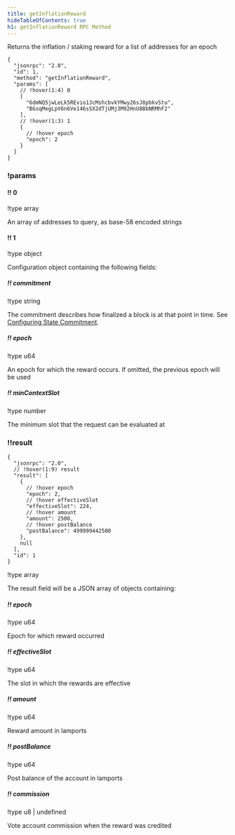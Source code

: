 ```yaml
---
title: getInflationReward
hideTableOfContents: true
h1: getInflationReward RPC Method
---
```


Returns the inflation / staking reward for a list of addresses for an epoch

<HTTPMethod>

```jsonc !!request
{
  "jsonrpc": "2.0",
  "id": 1,
  "method": "getInflationReward",
  "params": [
    // !hover(1:4) 0
    [
      "6dmNQ5jwLeLk5REvio1JcMshcbvkYMwy26sJ8pbkvStu",
      "BGsqMegLpV6n6Ve146sSX2dTjUMj3M92HnU8BbNRMhF2"
    ],
    // !hover(1:3) 1
    {
      // !hover epoch
      "epoch": 2
    }
  ]
}
```

### !params

#### !! 0

!type array

An array of addresses to query, as base-58 encoded strings

#### !! 1

!type object

Configuration object containing the following fields:

##### !! commitment

!type string

The commitment describes how finalized a block is at that point in time. See
[Configuring State Commitment](/docs/rpc#configuring-state-commitment).

##### !! epoch

!type u64

An epoch for which the reward occurs. If omitted, the previous epoch will be
used

##### !! minContextSlot

!type number

The minimum slot that the request can be evaluated at

### !!result

```jsonc !response
{
  "jsonrpc": "2.0",
  // !hover(1:9) result
  "result": [
    {
      // !hover epoch
      "epoch": 2,
      // !hover effectiveSlot
      "effectiveSlot": 224,
      // !hover amount
      "amount": 2500,
      // !hover postBalance
      "postBalance": 499999442500
    },
    null
  ],
  "id": 1
}
```

!type array

The result field will be a JSON array of objects containing:

##### !! epoch

!type u64

Epoch for which reward occurred

##### !! effectiveSlot

!type u64

The slot in which the rewards are effective

##### !! amount

!type u64

Reward amount in lamports

##### !! postBalance

!type u64

Post balance of the account in lamports

##### !! commission

!type u8 | undefined

Vote account commission when the reward was credited

</HTTPMethod>
